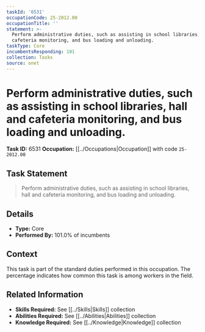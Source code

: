 ```yaml
---
taskId: '6531'
occupationCode: 25-2012.00
occupationTitle: ''
statement: >-
  Perform administrative duties, such as assisting in school libraries, hall and
  cafeteria monitoring, and bus loading and unloading.
taskType: Core
incumbentsResponding: 101
collection: Tasks
source: onet
---
```

# Perform administrative duties, such as assisting in school libraries, hall and cafeteria monitoring, and bus loading and unloading.

**Task ID:** 6531
**Occupation:** [[../Occupations|Occupation]] with code `25-2012.00`

## Task Statement

> Perform administrative duties, such as assisting in school libraries, hall and cafeteria monitoring, and bus loading and unloading.

## Details

- **Type:** Core
- **Performed By:** 101.0% of incumbents

## Context

This task is part of the standard duties performed in this occupation. The percentage indicates how common this task is among workers in the field.

## Related Information

- **Skills Required:** See [[../Skills|Skills]] collection
- **Abilities Required:** See [[../Abilities|Abilities]] collection
- **Knowledge Required:** See [[../Knowledge|Knowledge]] collection
